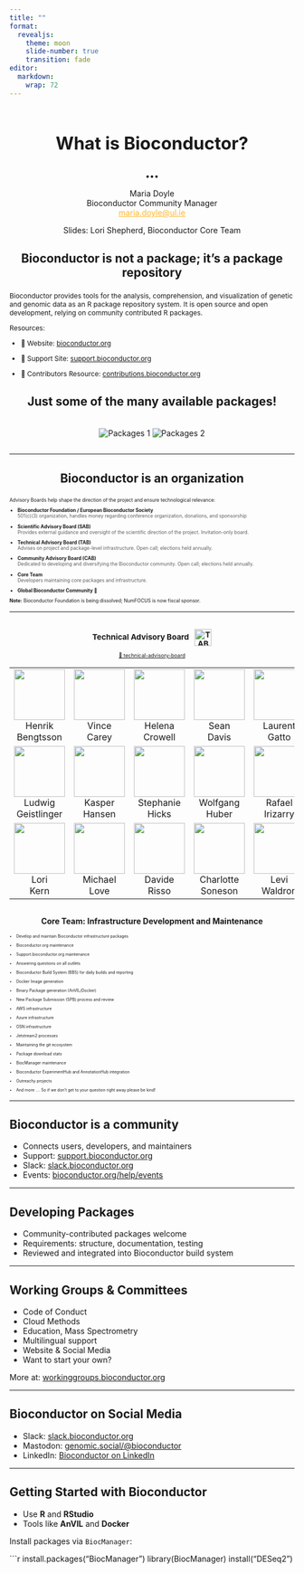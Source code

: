 ```yaml
---
title: ""
format:
  revealjs:
    theme: moon
    slide-number: true
    transition: fade
editor: 
  markdown: 
    wrap: 72
---
```


## 

::: {style="text-align: center;"}
<h1 style="font-size: 2.2em; margin-top: 2em; text-transform: none;">

What is Bioconductor?

</h1>

::: {style="font-size: 1em; margin: 0.4em 0;"}
•••
:::

<p style="font-size: 0.4em; margin: 0;">

Maria Doyle<br> Bioconductor Community Manager<br>
<a href="mailto:maria.doyle@ul.ie" style="color: #ffb733;">maria.doyle\@ul.ie</a>

</p>

<p style="font-size: 0.4em; margin-top: 2em; opacity: 0.9;">

Slides: Lori Shepherd, Bioconductor Core Team

</p>
:::

## 

::: {style="text-align: center;"}
<h1 style="font-size: 1.5em; margin-top: 1em; text-transform: none;">

<strong>Bioconductor is not a package; it’s a package
repository</strong>

</h1>
:::

::: {style="margin-top: 1em;"}
:::

::: {style="font-size: 0.85em;"}
Bioconductor provides tools for the analysis, comprehension, and
visualization of genetic and genomic data as an R package repository
system. It is open source and open development, relying on community
contributed R packages.

::: {style="margin-top: 1em;"}
:::

Resources:

-   🔗 Website: [bioconductor.org](https://bioconductor.org)

-   🔗 Support Site:
    [support.bioconductor.org](https://support.bioconductor.org)

-   🔗 Contributors Resource:
    [contributions.bioconductor.org](https://contributions.bioconductor.org)
:::

## 

::: {style="text-align: center;"}
<h1 style="font-size: 1.5em; margin-top: 1em; text-transform: none;">

<strong>Just some of the many available packages!</strong>

</h1>
:::

::: {style="display: flex; justify-content: center; gap: em; margin-top: 1em;"}
<img src="images/Picture1.png" alt="Packages 1" style="max-width: 50%; height: auto;"/>
<img src="images/Picture2.png" alt="Packages 2" style="max-width: 70%; height: auto;"/>
:::

------------------------------------------------------------------------

## 

::: {style="text-align: center;"}
<h1 style="font-size: 1.5em; margin-top: 0em; text-transform: none;">

<strong>Bioconductor is an organization</strong>

</h1>
:::

::: {style="font-size: 0.6em; text-align: left; max-width: 100%; margin: 0 auto;"}
Advisory Boards help shape the direction of the project and ensure
technological relevance:

-   **Bioconductor Foundation / European Bioconductor Society**\
    [501(c)(3) organization, handles money regarding conference
    organization, donations, and sponsorship]{style="opacity: 0.7;"}

-   **Scientific Advisory Board (SAB)**\
    [Provides external guidance and oversight of the scientific
    direction of the project. Invitation-only
    board.]{style="opacity: 0.7;"}

-   **Technical Advisory Board (TAB)**\
    [Advises on project and package-level infrastructure. Open call;
    elections held annually.]{style="opacity: 0.7;"}

-   **Community Advisory Board (CAB)**\
    [Dedicated to developing and diversifying the Bioconductor
    community. Open call; elections held
    annually.]{style="opacity: 0.7;"}

-   **Core Team**\
    [Developers maintaining core packages and
    infrastructure.]{style="opacity: 0.7;"}

-   **Global Bioconductor Community** 🎉

**Note:** Bioconductor Foundation is being dissolved; NumFOCUS is now
fiscal sponsor.
:::

------------------------------------------------------------------------

## 

<div style="font-size: 0.65em; text-align: center;">

<h2 style="margin-top: 0em; text-transform: none;">Technical Advisory Board 
  <img src="images/Picture3.png" alt="TAB Logo" style="width: 30px; vertical-align: middle; margin-left: 0.5em;">
</h2>

<p>
  <a href="https://bioconductor.org/about/technical-advisory-board/" target="_blank">
    🔗 technical-advisory-board
  </a>
</p>

| | | | | |
|:--:|:--:|:--:|:--:|:--:|
| ![](images/faculty/Bengtsson.jpg){width=90} <br> Henrik <br> Bengtsson | ![](images/faculty/carey.jpeg){width=90} <br> Vince <br> Carey | ![](images/faculty/crowell.jpeg){width=90} <br> Helena <br> Crowell | ![](images/faculty/Davis.png){width=90} <br> Sean <br> Davis | ![](images/faculty/gatto.jpg){width=90} <br> Laurent <br> Gatto |
| ![](images/faculty/Geistlinger.png){width=90} <br> Ludwig <br> Geistlinger | ![](images/faculty/Hansen.png){width=90} <br> Kasper <br> Hansen | ![](images/faculty/Hicks.png){width=90} <br> Stephanie <br> Hicks | ![](images/faculty/huber.jpg){width=90} <br> Wolfgang <br> Huber | ![](images/faculty/Irizarry.png){width=90} <br> Rafael <br> Irizarry |
| ![](images/faculty/Kern.png){width=90} <br> Lori <br> Kern | ![](images/faculty/love.jpg){width=90} <br> Michael <br> Love | ![](images/faculty/risso.jpeg){width=90} <br> Davide <br> Risso | ![](images/faculty/soneson.jpg){width=90} <br> Charlotte <br> Soneson | ![](images/faculty/Waldron.png){width=90} <br> Levi <br> Waldron |

</div>

## 

::: {style="text-align: center;"}
<h1 style="font-size: 1em; margin-top: 0em; text-transform: none;">

<strong>Core Team: Infrastructure Development and Maintenance</strong>

</h1>
:::
::: {style="font-size: 0.5em; text-align: left; max-width: 100%; margin: 0 auto;"}
-   Develop and maintain Bioconductor infrastructure packages

-   Bioconductor.org maintenance

-   Support.bioconductor.org maintenance

-   Answering questions on all outlets

-   Bioconductor Build System (BBS) for daily builds and reporting

-   Docker Image generation

-   Binary Package generation (AnVIL/Docker)

-   New Package Submission (SPB) process and review

-   AWS infrastructure

-   Azure infrastructure

-   OSN infrastructure

-   Jetstream2 processes

-   Maintaining the git ecosystem

-   Package download stats

-   BiocManager maintenance

-   Bioconductor ExperimentHub and AnnotationHub integration

-   Outreachy projects

-   And more …. So if we don’t get to your question right away please be
    kind!
:::
------------------------------------------------------------------------

## Bioconductor is a community

-   Connects users, developers, and maintainers
-   Support:
    [support.bioconductor.org](https://support.bioconductor.org)
-   Slack: [slack.bioconductor.org](https://slack.bioconductor.org)
-   Events:
    [bioconductor.org/help/events](https://bioconductor.org/help/events)

------------------------------------------------------------------------

## Developing Packages

-   Community-contributed packages welcome
-   Requirements: structure, documentation, testing
-   Reviewed and integrated into Bioconductor build system

------------------------------------------------------------------------

## Working Groups & Committees

-   Code of Conduct
-   Cloud Methods
-   Education, Mass Spectrometry
-   Multilingual support
-   Website & Social Media
-   Want to start your own?

More at:
[workinggroups.bioconductor.org](https://workinggroups.bioconductor.org/)

------------------------------------------------------------------------

## Bioconductor on Social Media

-   Slack: [slack.bioconductor.org](https://slack.bioconductor.org)
-   Mastodon:
    [genomic.social/\@bioconductor](https://genomic.social/@bioconductor)
-   LinkedIn: [Bioconductor on
    LinkedIn](https://www.linkedin.com/company/bioconductor)

------------------------------------------------------------------------

## Getting Started with Bioconductor

-   Use **R** and **RStudio**
-   Tools like **AnVIL** and **Docker**

Install packages via `BiocManager`:

\`\`\`r install.packages("BiocManager") library(BiocManager)
install("DESeq2")
